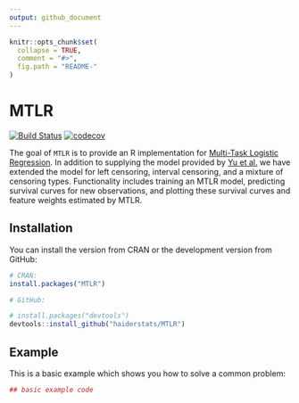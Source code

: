 ```yaml
---
output: github_document
---
```

<!-- README.md is generated from README.Rmd. Please edit that file -->

```r
knitr::opts_chunk$set(
  collapse = TRUE,
  comment = "#>",
  fig.path = "README-"
)
```

# MTLR
[![Build Status](https://travis-ci.org/haiderstats/MTLR.svg?branch=master)](https://travis-ci.org/haiderstats/MTLR)
[![codecov](https://codecov.io/gh/haiderstats/MTLR/branch/master/graphs/badge.svg)](https://codecov.io/gh/haiderstats/MTLR) 

The goal of `MTLR` is to provide an R implementation for [Multi-Task Logistic Regression](https://papers.nips.cc/paper/4210-learning-patient-specific-cancer-survival-distributions-as-a-sequence-of-dependent-regressors). In addition to supplying the model provided by [Yu et al.](https://papers.nips.cc/paper/4210-learning-patient-specific-cancer-survival-distributions-as-a-sequence-of-dependent-regressors) we have extended the model for left censoring, interval censoring, and a mixture of censoring types. Functionality includes training an MTLR model, predicting survival curves for new observations, and plotting these survival curves and feature weights estimated by MTLR.

## Installation

You can install the version from CRAN or the development version from GitHub:

```r
# CRAN:
install.packages("MTLR")

# GitHub:

# install.packages("devtools")
devtools::install_github("haiderstats/MTLR")
```

## Example

This is a basic example which shows you how to solve a common problem:

```r
## basic example code
```
